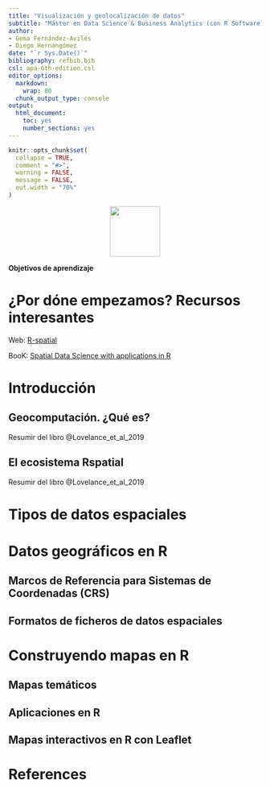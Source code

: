 ```yaml
---
title: "Visualización y geolocalización de datos"
subtitle: "Máster en Data Science & Business Analytics (con R Software)"
author:
- Gema Fernández-Avilés
- Diego Hernangómez
date: "`r Sys.Date()`"
bibliography: refbib.bib
csl: apa-6th-edition.csl
editor_options:
  markdown:
    wrap: 80
  chunk_output_type: console
output: 
  html_document: 
    toc: yes
    number_sections: yes
---
```


```r
knitr::opts_chunk$set(
  collapse = TRUE,
  comment = "#>",
  warning = FALSE,
  message = FALSE,
  out.width = "70%"
)


```



<center>
<img src="logo_mdsr_uclm.png" height="100px"/>
</center>



**Objetivos de aprendizaje**


# ¿Por dóne empezamos? Recursos interesantes



Web: [R-spatial](https://r-spatial.org/projects/)

BooK: [Spatial Data Science with applications in R](https://keen-swartz-3146c4.netlify.app/)



# Introducción

## Geocomputación. ¿Qué es?  
Resumir del libro @Lovelance_et_al_2019

## El ecosistema Rspatial 
Resumir del libro @Lovelance_et_al_2019


# Tipos de datos espaciales

# Datos geográficos en R  
## Marcos de Referencia para Sistemas de Coordenadas (CRS)  
## Formatos de ficheros de datos espaciales  

# Construyendo mapas en R 
## Mapas temáticos 
## Aplicaciones en R 
## Mapas interactivos en R con Leaflet 



# References
